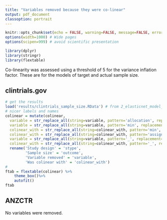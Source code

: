 ---
title: "Variables removed because they were co-linear"
output: pdf_document
classoption: portrait
---

```{r, include=FALSE}
knitr::opts_chunk$set(echo = FALSE, warning=FALSE, message=FALSE, error=FALSE, comment='', dpi=400)
options(width=1000) # Wide pages
options(scipen=999) # avoid scientific presentation

library(dplyr)
library(stringr)
library(flextable)
```

Co-linearity was assessed using a threshold of 5 for the variance inflation factor. These are for the models of target and actual sample size.

## clintrials.gov

```{r}
# get the results
load('results/clintrials_sample_size.RData') # from 2_elasticnet_model_samplesize_clintrial.R
# nicer labels and names
colinear = mutate(colinear, 
  variable = str_replace_all(string=variable, pattern='allocation', replacement=' allocation = '),
  variable = str_replace_all(string=variable, pattern='min', replacement=' min = '),
  colinear_with = str_replace_all(string=colinear_with, pattern='min', replacement=' min = '),
  colinear_with = str_replace_all(string=colinear_with, pattern='assignment', replacement=' assignment = '),
  variable = str_replace_all(string=variable, pattern='_', replacement=' '),
  colinear_with = str_replace_all(string=colinear_with, pattern='_', replacement=' ')) %>%
  rename('Study design' = 'stype',
         'Sample size' = 'outcome',
         'Variable removed' = 'variable',
         'Was colinear with' = 'colinear_with')
#
ftab = flextable(colinear) %>%
	theme_box()%>%
	autofit()
ftab
```

## ANZCTR

No variables were removed.

\thispagestyle{empty} 
